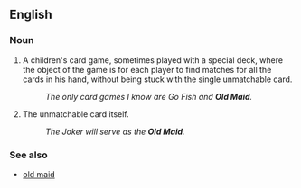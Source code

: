 ==English==

===Noun===
{{en-noun|sg=[[old|Old]] [[maid|Maid]]|-}}

# A children's card game, sometimes played with a special deck, where the object of the game is for each player to find matches for all the cards in his hand, without being stuck with the single unmatchable card. 
#: ''The only card games I know are Go Fish and '''Old Maid'''.''
# The unmatchable card itself. 
#: ''The Joker will serve as the '''Old Maid'''.''

===See also===
*[[old maid]]